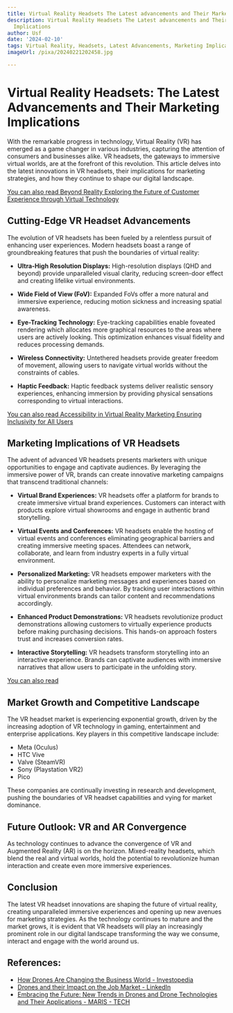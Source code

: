 ```yaml
---
title: Virtual Reality Headsets The Latest advancements and Their Marketing Implications
description: Virtual Reality Headsets The Latest advancements and Their Marketing
  Implications
author: Usf
date: '2024-02-10'
tags: Virtual Reality, Headsets, Latest Advancements, Marketing Implications
imageUrl: /pixa/20240221202458.jpg

---
```

# Virtual Reality  Headsets: The Latest Advancements and Their Marketing Implications

With the remarkable  progress in technology, Virtual Reality (VR) has emerged as a game changer in various  industries, capturing the attention of consumers and businesses alike. VR headsets,  the gateways to immersive virtual worlds, are at the forefront of this  revolution. This article delves into the  latest innovations in VR headsets, their implications for marketing strategies, and how they continue to shape our digital landscape.

[You can also  read Beyond Reality Exploring the Future of Customer Experience through Virtual Technology](Beyond%20Reality%20Exploring%20the%20Future%20of%20Customer%20Experience%20through%20Virtual%20Technology)


## Cutting-Edge VR Headset Advancements

The evolution of VR  headsets has been fueled by a relentless pursuit of  enhancing user experiences. Modern headsets boast a range of groundbreaking features that push the  boundaries of virtual reality:

- **Ultra-High Resolution Displays:** High-resolution displays (QHD and beyond) provide unparalleled visual clarity, reducing screen-door  effect and creating lifelike virtual environments.

-  **Wide Field of View (FoV):** Expanded FoVs offer a more natural and immersive  experience, reducing motion sickness  and  increasing spatial  awareness.

- **Eye-Tracking Technology:** Eye-tracking  capabilities enable foveated rendering  which allocates more graphical  resources to the areas  where users are actively looking. This  optimization enhances visual fidelity and reduces processing demands.

- **Wireless Connectivity:** Untethered headsets provide greater freedom of movement, allowing users to navigate virtual worlds without the constraints of cables.

- **Haptic Feedback:**  Haptic feedback systems deliver realistic sensory experiences, enhancing immersion by providing physical sensations corresponding to virtual interactions.

[You can also read Accessibility in  Virtual Reality Marketing Ensuring Inclusivity for All Users](Accessibility%20in%20Virtual%20Reality%20Marketing%20Ensuring%20Inclusivity%20for%20All%20Users)


## Marketing Implications of VR Headsets

The advent  of advanced VR  headsets presents marketers with unique opportunities to engage and captivate audiences. By  leveraging the immersive power of VR, brands can create innovative marketing campaigns that transcend traditional channels:

-  **Virtual Brand Experiences:** VR headsets offer a  platform for brands to create immersive  virtual brand experiences. Customers can interact with products explore virtual  showrooms and engage in authentic brand storytelling.

- **Virtual Events and Conferences:** VR headsets enable the hosting  of virtual events and conferences eliminating geographical barriers and creating immersive meeting spaces. Attendees  can network, collaborate,  and learn from industry experts in a  fully virtual environment.

- **Personalized Marketing:** VR headsets empower marketers with the  ability to personalize marketing messages and experiences based on individual preferences and behavior. By tracking user interactions within virtual  environments brands can tailor content and recommendations accordingly.

- **Enhanced Product Demonstrations:** VR headsets revolutionize product demonstrations  allowing customers to virtually experience products before making purchasing decisions. This hands-on approach fosters trust and increases conversion rates.

- **Interactive Storytelling:** VR headsets transform storytelling into an interactive experience. Brands can captivate  audiences with immersive narratives that allow users to participate in the unfolding story.

[You can  also read ]()


## Market Growth and Competitive Landscape

The VR  headset market is experiencing exponential growth, driven by the  increasing adoption of VR technology in gaming, entertainment  and  enterprise applications. Key players in this  competitive landscape include:

- Meta  (Oculus)
- HTC Vive
- Valve (SteamVR)
- Sony (Playstation VR2)
- Pico

These companies are continually investing in research and development, pushing the boundaries of VR  headset  capabilities and vying for market dominance.

## Future Outlook: VR and AR Convergence

As technology continues to advance the convergence of VR and Augmented Reality  (AR) is on the horizon. Mixed-reality headsets, which blend  the  real and virtual worlds, hold the  potential to revolutionize human interaction  and create even more  immersive experiences.

## Conclusion

The latest VR headset innovations  are shaping the  future  of virtual  reality, creating unparalleled immersive experiences and  opening up new avenues for marketing strategies. As the technology continues to mature and the market grows, it is evident that VR  headsets will play an increasingly prominent role in our digital landscape transforming the  way we consume, interact and engage with the world around us.

## References:
- [How Drones Are Changing the Business World - Investopedia](https://www.investopedia.com/articles/investing/010615/how-drones-are-changing-business-world.asp)
- [Drones and their Impact on the Job Market - LinkedIn](https://www.linkedin.com/pulse/drones-impact-job-market-alp-consulting-ltd-)
- [Embracing the Future: New Trends in Drones and Drone Technologies and Their Applications - MARIS - TECH](https://www.maris-tech.com/blog/new-trends-in-drones-and-drone-video-steaming-technologies/)
